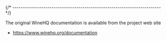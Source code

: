 
{/* ------------------------------------------------------------------------ */}

The original WineHQ documentation is available from the
project web site

- https://www.winehq.org/documentation
